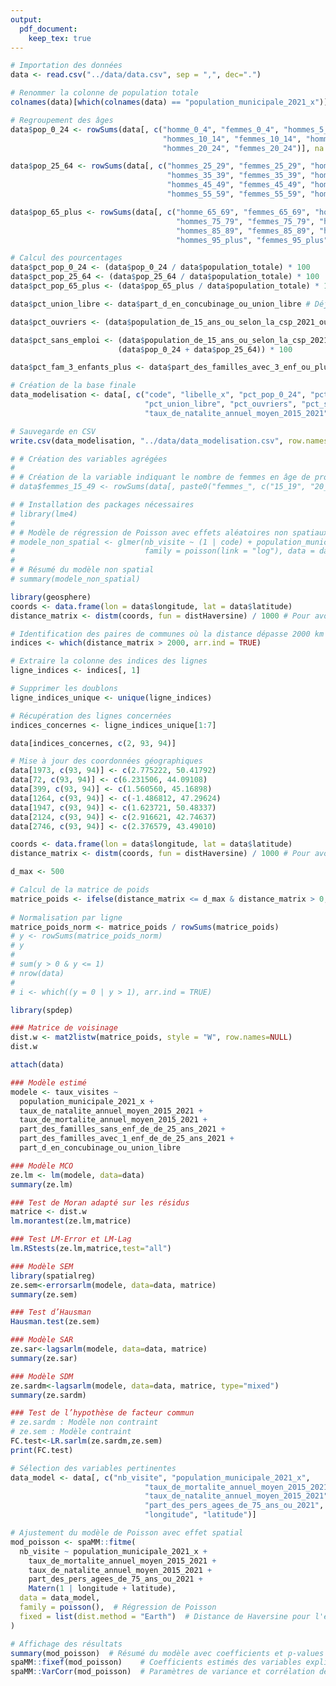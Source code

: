 ```yaml
---
output: 
  pdf_document: 
    keep_tex: true
---
```



```r
# Importation des données
data <- read.csv("../data/data.csv", sep = ",", dec=".")
```


```r
# Renommer la colonne de population totale
colnames(data)[which(colnames(data) == "population_municipale_2021_x")] <- "population_totale"

# Regroupement des âges
data$pop_0_24 <- rowSums(data[, c("homme_0_4", "femmes_0_4", "hommes_5_9", "femmes_5_9", 
                                  "hommes_10_14", "femmes_10_14", "hommes_15_19", "femmes_15_19", 
                                  "hommes_20_24", "femmes_20_24")], na.rm = TRUE)

data$pop_25_64 <- rowSums(data[, c("hommes_25_29", "femmes_25_29", "hommes_30_34", "femmes_30_34", 
                                   "hommes_35_39", "femmes_35_39", "hommes_40_44", "femmes_40_44", 
                                   "hommes_45_49", "femmes_45_49", "hommes_50_54", "femmes_50_54", 
                                   "hommes_55_59", "femmes_55_59", "hommes_60_64", "femmes_60_64")], na.rm = TRUE)

data$pop_65_plus <- rowSums(data[, c("homme_65_69", "femmes_65_69", "hommes_70_47", "femmes_70_74", 
                                     "hommes_75_79", "femmes_75_79", "hommes_80_84", "femmes_80_84", 
                                     "hommes_85_89", "femmes_85_89", "hommes_90_94", "femmes_90_94", 
                                     "hommes_95_plus", "femmes_95_plus")], na.rm = TRUE)

# Calcul des pourcentages
data$pct_pop_0_24 <- (data$pop_0_24 / data$population_totale) * 100
data$pct_pop_25_64 <- (data$pop_25_64 / data$population_totale) * 100
data$pct_pop_65_plus <- (data$pop_65_plus / data$population_totale) * 100

data$pct_union_libre <- data$part_d_en_concubinage_ou_union_libre # Déjà en pourcentage

data$pct_ouvriers <- (data$population_de_15_ans_ou_selon_la_csp_2021_ouvriers / data$population_totale) * 100

data$pct_sans_emploi <- (data$population_de_15_ans_ou_selon_la_csp_2021_autres_personnes_sans_activite_professionnelle /
                        (data$pop_0_24 + data$pop_25_64)) * 100

data$pct_fam_3_enfants_plus <- data$part_des_familles_avec_3_enf_ou_plus_de_de_25_ans_2021 # Déjà en pourcentage

# Création de la base finale
data_modelisation <- data[, c("code", "libelle_x", "pct_pop_0_24", "pct_pop_25_64", "pct_pop_65_plus",
                              "pct_union_libre", "pct_ouvriers", "pct_sans_emploi", "pct_fam_3_enfants_plus",
                              "taux_de_natalite_annuel_moyen_2015_2021", "taux_de_mortalite_annuel_moyen_2015_2021")]

# Sauvegarde en CSV
write.csv(data_modelisation, "../data/data_modelisation.csv", row.names = FALSE)
```



```r
# # Création des variables agrégées
# 
# # Création de la variable indiquant le nombre de femmes en âge de procréer 
# data$femmes_15_49 <- rowSums(data[, paste0("femmes_", c("15_19", "20_24", "25_29", "30_34", "35_39", "40_44", "45_49"))], na.rm=TRUE)
```


```r
# # Installation des packages nécessaires
# library(lme4)
# 
# # Modèle de régression de Poisson avec effets aléatoires non spatiaux
# modele_non_spatial <- glmer(nb_visite ~ (1 | code) + population_municipale_2021 + nb_de_pers_agees_de_65_ans_ou_2021 + femmes_15_49 + taille_menage_moyenne, 
#                             family = poisson(link = "log"), data = data)
# 
# # Résumé du modèle non spatial
# summary(modele_non_spatial)
```


```r
library(geosphere)
coords <- data.frame(lon = data$longitude, lat = data$latitude)
distance_matrix <- distm(coords, fun = distHaversine) / 1000 # Pour avoir les distances en Km
```

```r
# Identification des paires de communes où la distance dépasse 2000 km
indices <- which(distance_matrix > 2000, arr.ind = TRUE)

# Extraire la colonne des indices des lignes
ligne_indices <- indices[, 1]

# Supprimer les doublons
ligne_indices_unique <- unique(ligne_indices)

# Récupération des lignes concernées
indices_concernes <- ligne_indices_unique[1:7]

data[indices_concernes, c(2, 93, 94)]
```

```r
# Mise à jour des coordonnées géographiques
data[1973, c(93, 94)] <- c(2.775222, 50.41792)
data[72, c(93, 94)] <- c(6.231506, 44.09108)
data[399, c(93, 94)] <- c(1.560560, 45.16898)
data[1264, c(93, 94)] <- c(-1.486812, 47.29624)
data[1947, c(93, 94)] <- c(1.623721, 50.48337)
data[2124, c(93, 94)] <- c(2.916621, 42.74637)
data[2746, c(93, 94)] <- c(2.376579, 43.49010)
```


```r
coords <- data.frame(lon = data$longitude, lat = data$latitude)
distance_matrix <- distm(coords, fun = distHaversine) / 1000 # Pour avoir les distances en Km
```

```r
d_max <- 500

# Calcul de la matrice de poids
matrice_poids <- ifelse(distance_matrix <= d_max & distance_matrix > 0, 1 / distance_matrix, 0)
  
# Normalisation par ligne
matrice_poids_norm <- matrice_poids / rowSums(matrice_poids)
# y <- rowSums(matrice_poids_norm)
# y
# 
# sum(y > 0 & y <= 1)
# nrow(data)
# 
# i <- which((y = 0 | y > 1), arr.ind = TRUE)
```


```r
library(spdep)

### Matrice de voisinage
dist.w <- mat2listw(matrice_poids, style = "W", row.names=NULL)
dist.w
```

```r
attach(data)

### Modèle estimé
modele <- taux_visites ~
  population_municipale_2021_x +
  taux_de_natalite_annuel_moyen_2015_2021 +
  taux_de_mortalite_annuel_moyen_2015_2021 +
  part_des_familles_sans_enf_de_de_25_ans_2021 +
  part_des_familles_avec_1_enf_de_de_25_ans_2021 +
  part_d_en_concubinage_ou_union_libre

### Modèle MCO
ze.lm <- lm(modele, data=data)
summary(ze.lm)

### Test de Moran adapté sur les résidus
matrice <- dist.w
lm.morantest(ze.lm,matrice)

### Test LM-Error et LM-Lag
lm.RStests(ze.lm,matrice,test="all")

### Modèle SEM
library(spatialreg)
ze.sem<-errorsarlm(modele, data=data, matrice)
summary(ze.sem)

### Test d’Hausman
Hausman.test(ze.sem)

### Modèle SAR
ze.sar<-lagsarlm(modele, data=data, matrice)
summary(ze.sar)

### Modèle SDM
ze.sardm<-lagsarlm(modele, data=data, matrice, type="mixed")
summary(ze.sardm)

### Test de l’hypothèse de facteur commun
# ze.sardm : Modèle non contraint
# ze.sem : Modèle contraint
FC.test<-LR.sarlm(ze.sardm,ze.sem)
print(FC.test)
```

```r
# Sélection des variables pertinentes
data_model <- data[, c("nb_visite", "population_municipale_2021_x",
                              "taux_de_mortalite_annuel_moyen_2015_2021",
                              "taux_de_natalite_annuel_moyen_2015_2021",
                              "part_des_pers_agees_de_75_ans_ou_2021",
                              "longitude", "latitude")]

# Ajustement du modèle de Poisson avec effet spatial
mod_poisson <- spaMM::fitme(
  nb_visite ~ population_municipale_2021_x + 
    taux_de_mortalite_annuel_moyen_2015_2021 + 
    taux_de_natalite_annuel_moyen_2015_2021 + 
    part_des_pers_agees_de_75_ans_ou_2021 + 
    Matern(1 | longitude + latitude), 
  data = data_model, 
  family = poisson(),  # Régression de Poisson
  fixed = list(dist.method = "Earth")  # Distance de Haversine pour l'effet spatial
)

# Affichage des résultats
summary(mod_poisson)  # Résumé du modèle avec coefficients et p-values
spaMM::fixef(mod_poisson)    # Coefficients estimés des variables explicatives
spaMM::VarCorr(mod_poisson)  # Paramètres de variance et corrélation de l'effet spatial
```